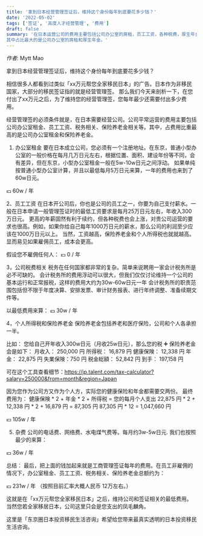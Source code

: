 ```yaml
---
title: '拿到日本经营管理签证后，维持这个身份每年到底要花多少钱？'
date: '2022-05-02'
tags: ['签证', '高度人才经营管理', '费用']
draft: false
summary: '在日本运营公司的费用主要包括公司办公室的房租，员工工资，各种税费，厚生年金等。
其中占比最大的是公司办公室的房租和厚生年金。'
---
```


_作者_: Mytt Mao

拿到日本经营管理签证后，维持这个身份每年到底要花多少钱？

相信很多人都看到过类似「xx万元帮您全家移民日本」的广告。日本作为非移民国家，大部分的移民签证指的就是经营管理签。
那么我们今天来剖析一下，在您付出了xx万元之后，为了维持您的经营管理签，您每年最少还需要付出多少费用。

经营管理签的必须条件就是，在日本需要经营公司。公司平常运营的费用主要包括公司办公室租金、员工工资、税务相关、保险养老金相关等。其中，占费用比重最高的是公司办公室租金和保险养老金。

1. 办公室租金
要在日本成立公司，您必须有一个注册地址。在东京，普通小型办公室的一般价格在每月几万日元左右，根据位置、面积、建设年份等不同，会有差异，但在东京，小型办公室租金一般在5w-10w日元之间浮动。
如果单纯按普通小型办公室计算，并且以最低每月5万日元来算，一年的费用也来到了60w日元。

💴 60w / 年

2、员工工资
在日本开公司后，你也是公司的员工之一，你要为自己支付薪水。一般在日本申请一般管理签证时的最低工资要求是每月25万日元左右，年收入300万日元。
更高的年薪固然有利于续约，但各种税费也会上涨，对贵公司运营的要求也很高。例如，如果你给自己每年1000万日元的薪水，那么公司的利润至少应该在1000万日元以上。
当然，工资越高，保险养老金和个人所得税也就就越高。
显而易见如果雇佣员工，成本会更高。

假设您不雇佣任何人：
💴 0 / 年

3，公司税费相关
税务在任何国家都非常的复杂。简单来说聘用一家会计税务所是必不可缺的。
会计税务所的费用浮动可以很大，但我们仅仅讨论维持一个公司的基本运行和正常报税，这样的费用大约为30w-60w日元一年
会计税务所的职责范围包括但不限于年度决算、安排发票、审计财务报表、进行年终调整、准备续期文件等。

以最低费用来算：
💴 30w / 年

4，个人所得税和保险养老金
保险养老金包括养老和医疗保险，公司和个人各承担一半。

比如：
您给自己开年收入300w日元（月收25w日元），那么您的税 ➕ 保险养老金会是如下：
月收入： 250,000 円
所得税： 16,879 円
健康保険： 12,338 円
年金： 22,875 円
失業保険：750 円
税金総額： 52,842 円
到手： 197,158 円

可在这个工具查看细节：https://jp.talent.com/tax-calculator?salary=250000&from=month&region=Japan

因为您作为公司方又作为个人方，实际您的健康保险和年金都需要交两份。
最终费用为：
健康保険 * 2 + 年金 * 2 + 所得税 = 您的每月个人支出
22,875 円 * 2 + 12,338 円 * 2 + 16,879 円 = 87,305 円
87,305 円 * 12 = 1,047,660 円

💴 105w / 年

5. 杂费
公司的电话费、网络费、水电煤气费等。每月约3w-5w日元.
我们也按照最少的来算：

💴 36w / 年

总结：
最后，把上面的钱加起来就是工商管理签证每年的费用。在员工非雇佣的情况下，办公室租金、员工工资、税务相关、保险养老金总额约为：

💴 231w / 年 （按照目前汇率大概人民币 12万左右。）

这就是在「xx万元帮您全家移民日本」之后，维持公司和签证相关的最低费用。
当然您若全家移居日本，公司这里只会是您支出的凤毛麟角。

这里是「东京圈日本投资移民生活咨询」希望给您带来最真实透明的日本投资移民生活咨询。

